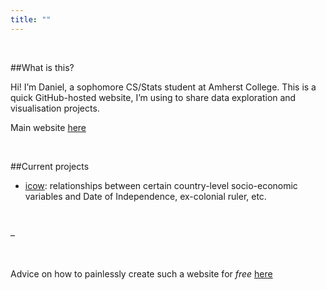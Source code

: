 ```yaml
---
title: ""
---
```


<br>

##What is this? 

Hi! I'm Daniel, a sophomore CS/Stats student at Amherst College. This is a quick GitHub-hosted website, I'm using to share data exploration and visualisation projects.

Main website [here](danielnjoo.com)

<br>

##Current projects

* [icow](/icow_exploration.html): relationships between certain country-level socio-economic variables and Date of Independence, ex-colonial ruler, etc.

<br>

--

<br>

Advice on how to painlessly create such a website for *free* [here](http://nickstrayer.me/RMarkdown_Sites_tutorial/)